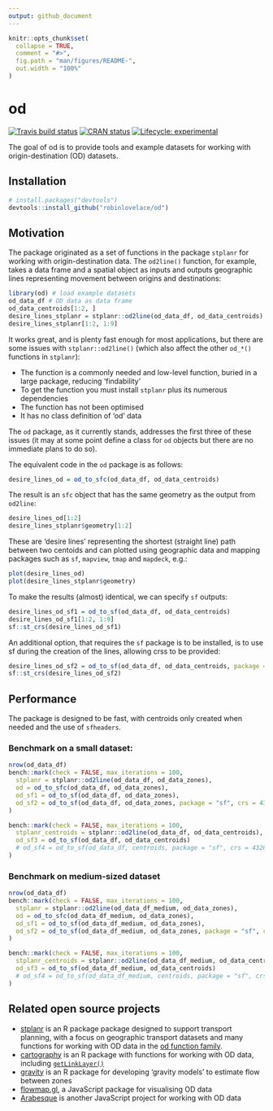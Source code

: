 ```yaml
---
output: github_document
---
```


<!-- README.md is generated from README.Rmd. Please edit that file -->

```r
knitr::opts_chunk$set(
  collapse = TRUE,
  comment = "#>",
  fig.path = "man/figures/README-",
  out.width = "100%"
)
```

# od

<!-- badges: start -->

<!-- badges: start -->
[![Travis build status](https://img.shields.io/travis/robinlovelace/od/master?logo=travis&style=flat-square&label=Linux)](https://travis-ci.org/robinlovelace/od)
<!-- [![AppVeyor build status](https://img.shields.io/appveyor/ci/robinlovelace/od?label=Windows&logo=appveyor&style=flat-square)](https://ci.appveyor.com/project/robinlovelace/od) -->
<!-- [![CircleCI](https://img.shields.io/circleci/build/gh/robinlovelace/od/master?label=Linux&logo=circle&logoColor=green&style=flat-square)](https://circleci.com/gh/robinlovelace/od) -->
[![CRAN status](https://www.r-pkg.org/badges/version/tic)](https://cran.r-project.org/package=tic)
<!-- [![codecov](https://codecov.io/gh/robinlovelace/od/branch/master/graph/badge.svg)](https://codecov.io/gh/robinlovelace/od) -->
[![Lifecycle: experimental](https://img.shields.io/badge/lifecycle-experimental-red.svg)](https://www.tidyverse.org/lifecycle/#experimental)
<!-- badges: end -->

<!-- badges: end -->

The goal of od is to provide tools and example datasets for working with origin-destination (OD) datasets.

## Installation

<!-- You can install the released version of od from [CRAN](https://CRAN.R-project.org) with: 

``` r
install.packages("od")
```

And the development version from [GitHub](https://github.com/) with:

-->

``` r
# install.packages("devtools")
devtools::install_github("robinlovelace/od")
```

## Motivation

The package originated as a set of functions in the package `stplanr` for working with origin-destination data.
The `od2line()` function, for example, takes a data frame and a spatial object as inputs and outputs geographic lines representing movement between origins and destinations:

```r
library(od) # load example datasets
od_data_df # OD data as data frame
od_data_centroids[1:2, ]
desire_lines_stplanr = stplanr::od2line(od_data_df, od_data_centroids)
desire_lines_stplanr[1:2, 1:9]
```

It works great, and is plenty fast enough for most applications, but there are some issues with `stplanr::od2line()` (which also affect the other `od_*()` functions in `stplanr`):

- The function is a commonly needed and low-level function, buried in a large package, reducing 'findability'
- To get the function you must install `stplanr` plus its numerous dependencies
- The function has not been optimised
- It has no class definition of 'od' data

The `od` package, as it currently stands, addresses the first three of these issues (it may at some point define a class for `od` objects but there are no immediate plans to do so).

The equivalent code in the `od` package is as follows:

```r
desire_lines_od = od_to_sfc(od_data_df, od_data_centroids)
```

The result is an `sfc` object that has the same geometry as the output from `od2line`:

```r
desire_lines_od[1:2]
desire_lines_stplanr$geometry[1:2]
```

These are 'desire lines' representing the shortest (straight line) path between two centoids and can plotted using geographic data and mapping packages such as `sf`, `mapview`, `tmap` and `mapdeck`, e.g.:

```r
plot(desire_lines_od)
plot(desire_lines_stplanr$geometry)
```


To make the results (almost) identical, we can specify `sf` outputs:

```r
desire_lines_od_sf1 = od_to_sf(od_data_df, od_data_centroids)
desire_lines_od_sf1[1:2, 1:9]
sf::st_crs(desire_lines_od_sf1)
```

An additional option, that requires the `sf` package is to be installed, is to use sf during the creation of the lines, allowing crss to be provided:

```r
desire_lines_od_sf2 = od_to_sf(od_data_df, od_data_centroids, package = "sf", crs = 4326)
sf::st_crs(desire_lines_od_sf2)
```


## Performance

The package is designed to be fast, with centroids only created when needed and the use of `sfheaders`.

### Benchmark on a small dataset:

```r
nrow(od_data_df)
bench::mark(check = FALSE, max_iterations = 100,
  stplanr = stplanr::od2line(od_data_df, od_data_zones),
  od = od_to_sfc(od_data_df, od_data_zones),
  od_sf1 = od_to_sf(od_data_df, od_data_zones),
  od_sf2 = od_to_sf(od_data_df, od_data_zones, package = "sf", crs = 4326)
)

```

```r
bench::mark(check = FALSE, max_iterations = 100,
  stplanr_centroids = stplanr::od2line(od_data_df, od_data_centroids),
  od_sf3 = od_to_sf(od_data_df, od_data_centroids)
  # od_sf4 = od_to_sf(od_data_df, centroids, package = "sf", crs = 4326)
)
```

### Benchmark on medium-sized dataset

```r
nrow(od_data_df)
bench::mark(check = FALSE, max_iterations = 100,
  stplanr = stplanr::od2line(od_data_df_medium, od_data_zones),
  od = od_to_sfc(od_data_df_medium, od_data_zones),
  od_sf1 = od_to_sf(od_data_df_medium, od_data_zones),
  od_sf2 = od_to_sf(od_data_df_medium, od_data_zones, package = "sf", crs = 4326)
)

```

```r
bench::mark(check = FALSE, max_iterations = 100,
  stplanr_centroids = stplanr::od2line(od_data_df_medium, od_data_centroids),
  od_sf3 = od_to_sf(od_data_df_medium, od_data_centroids)
  # od_sf4 = od_to_sf(od_data_df_medium, centroids, package = "sf", crs = 4326)
)
```


## Related open source projects

- [stplanr](https://github.com/ropensci/stplanr/) is an R package package designed to support transport planning, with a focus on geographic transport datasets and many functions for working with OD data in the [od function family](https://docs.ropensci.org/stplanr/reference/index.html#section-work-with-od-data).
- [cartography](http://riatelab.github.io/cartography) is an R package with functions for working with OD data, including [`getLinkLayer()`](http://riatelab.github.io/cartography/docs/reference/getLinkLayer.html)
- [gravity](https://pacha.dev/gravity/) is an R package for developing 'gravity models' to estimate flow between zones
- [flowmap.gl](https://github.com/teralytics/flowmap.gl), a JavaScript package for visualising OD data
- [Arabesque](http://arabesque.ifsttar.fr/) is another JavaScript project for working with OD data
